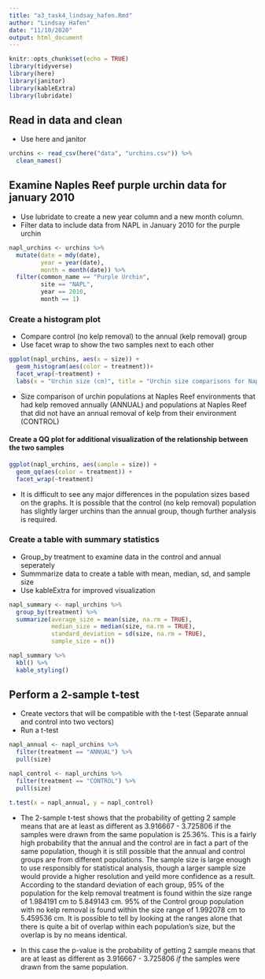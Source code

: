 ```yaml
---
title: "a3_task4_lindsay_hafen.Rmd"
author: "Lindsay Hafen"
date: "11/10/2020"
output: html_document
---
```


```r
knitr::opts_chunk$set(echo = TRUE)
library(tidyverse)
library(here)
library(janitor)
library(kableExtra)
library(lubridate)
```

## Read in data and clean
- Use here and janitor

```r
urchins <- read_csv(here("data", "urchins.csv")) %>% 
  clean_names()
```


## Examine Naples Reef purple urchin data for january 2010
- Use lubridate to create a new year column and a new month column.
- Filter data to include data from NAPL in January 2010 for the purple urchin

```r
napl_urchins <- urchins %>% 
  mutate(date = mdy(date),
         year = year(date),
         month = month(date)) %>% 
  filter(common_name == "Purple Urchin",
         site == "NAPL",
         year == 2010,
         month == 1) 
```

### Create a histogram plot 
- Compare control (no kelp removal) to the annual (kelp removal) group
- Use facet wrap to show the two samples next to each other

```r
ggplot(napl_urchins, aes(x = size)) +
  geom_histogram(aes(color = treatment))+
  facet_wrap(~treatment) +
  labs(x = "Urchin size (cm)", title = "Urchin size comparisons for Naples Reef populations in January 2010", y = "Number of urchins")
```
- Size comparison of urchin populations at Naples Reef environments that had kelp removed annually (ANNUAL) and populations at Naples Reef that did not have an annual removal of kelp from their environment (CONTROL)


#### Create a QQ plot for additional visualization of the relationship between the two samples

```r
ggplot(napl_urchins, aes(sample = size)) +
  geom_qq(aes(color = treatment)) +
  facet_wrap(~treatment)
```

- It is difficult to see any major differences in the population sizes based on the graphs. It is possible that the control (no kelp removal) population has slightly larger urchins than the annual group, though further analysis is required.

### Create a table with summary statistics
- Group_by treatment to examine data in the control and annual seperately
- Summmarize data to create a table with mean, median, sd, and sample size
- Use kableExtra for improved visualization 

```r
napl_summary <- napl_urchins %>% 
  group_by(treatment) %>% 
  summarize(average_size = mean(size, na.rm = TRUE),
            median_size = median(size, na.rm = TRUE),
            standard_deviation = sd(size, na.rm = TRUE),
            sample_size = n())

napl_summary %>% 
  kbl() %>% 
  kable_styling()
```

## Perform a 2-sample t-test
- Create vectors that will be compatible with the t-test (Separate annual and control into two vectors)
- Run a t-test

```r
napl_annual <- napl_urchins %>% 
  filter(treatment == "ANNUAL") %>% 
  pull(size)

napl_control <- napl_urchins %>% 
  filter(treatment == "CONTROL") %>% 
  pull(size)

t.test(x = napl_annual, y = napl_control)
```

- The 2-sample t-test shows that the probability of getting 2 sample means that are at least as different as 3.916667 - 3.725806 if the samples were drawn from the same population is 25.36%. This is a fairly high probability that the annual and the control are in fact a part of the same population, though it is still possible that the annual and control groups are from different populations. The sample size is large enough to use responsibly for statistical analysis, though a larger sample size would provide a higher resolution and yeild more confidence as a result. According to the standard deviation of each group, 95% of the population for the kelp removal treatment is found within the size range of 1.984191 cm to 5.849143 cm. 95% of the Control group population with no kelp removal is found within the size range of 1.992078 cm to 5.459536 cm. It is possible to tell by looking at the ranges alone that there is quite a bit of overlap within each population's size, but the overlap is by no means identical. 

- In this case the p-value is the probability of getting 2 sample means that are at least as different as 3.916667 - 3.725806 *if* the samples were drawn from the same population. 





